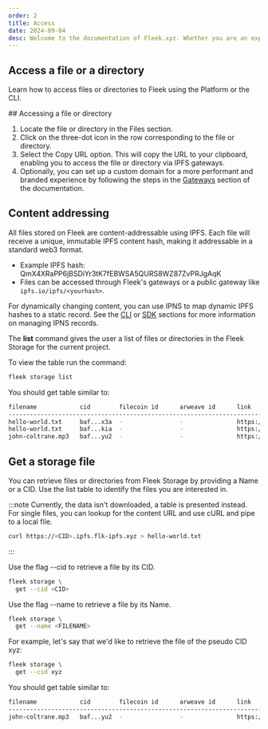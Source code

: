 ```yaml
---
order: 2
title: Access
date: 2024-09-04
desc: Welcome to the documentation of Fleek.xyz. Whether you are an expert or an absolute beginner, you'll find your answers here.
---
```



## Access a file or a directory

Learn how to access files or directories to Fleek using the Platform or the CLI.

<Tabs>
<TabItem title="Platform">
## Accessing a file or directory

1. Locate the file or directory in the Files section.
2. Click on the three-dot icon in the row corresponding to the file or directory.
3. Select the Copy URL option. This will copy the URL to your clipboard, enabling you to access the file or directory via IPFS gateways.
4. Optionally, you can set up a custom domain for a more performant and branded experience by following the steps in the [Gateways](/docs/other_features/gateways) section of the documentation.

## Content addressing

All files stored on Fleek are content-addressable using IPFS. Each file will receive a unique, immutable IPFS content hash, making it addressable in a standard web3 format.

- Example IPFS hash: QmX4XRaPP6jBSDiYr3tK7fEBWSA5QURS8WZ87ZvPRJgAqK
- Files can be accessed through Fleek's gateways or a public gateway like `ipfs.io/ipfs/<yourhash>`.

For dynamically changing content, you can use IPNS to map dynamic IPFS hashes to a static record. See the [CLI](/docs/set_up/cli) or [SDK](/docs/sdk/) sections for more information on managing IPNS records.

</TabItem>

<TabItem title="CLI">

The **list** command gives the user a list of files or directories in the Fleek Storage for the current project.

To view the table run the command:

```sh
fleek storage list
```

You should get table similar to:

```sh
filename            cid        filecoin id      arweave id      link
----------------------------------------------------------------------------------------------------
hello-world.txt     baf...x3a  -                -               https://<CID>.ipfs.cf-ipfs.com
hello-world.txt     baf...kia  -                -               https://<CID>.ipfs.cf-ipfs.com
john-coltrane.mp3   baf...yu2  -                -               https://<CID>.custom-domain.xyz
```

## Get a storage file

You can retrieve files or directories from Fleek Storage by providing a Name or a CID. Use the list table to identify the files you are interested in.

:::note
Currently, the data isn't downloaded, a table is presented instead. For single files, you can lookup for the content URL and use cURL and pipe to a local file.

```sh
curl https://<CID>.ipfs.flk-ipfs.xyz > hello-world.txt
```

:::

Use the flag --cid to retrieve a file by its CID.

```sh
fleek storage \
  get --cid <CID>
```

Use the flag --name to retrieve a file by its Name.

```sh
fleek storage \
  get --name <FILENAME>
```

For example, let's say that we'd like to retrieve the file of the pseudo CID xyz:

```sh
fleek storage \
  get --cid xyz
```

You should get table similar to:

```sh
filename            cid        filecoin id      arweave id      link
----------------------------------------------------------------------------------------------------
john-coltrane.mp3   baf...yu2  -                -               https://<CID>.custom-domain.xyz
```

</TabItem>

</Tabs>
